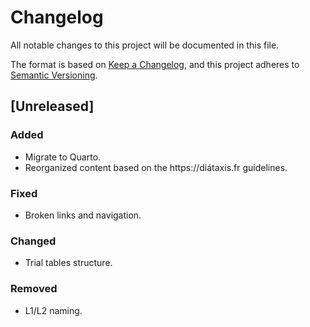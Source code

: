 
# Changelog

All notable changes to this project will be documented in this file.

The format is based on [Keep a Changelog](https://keepachangelog.com/en/1.0.0/), and this project adheres to [Semantic Versioning](https://semver.org/spec/v2.0.0.html).

## [Unreleased]

### Added

- Migrate to Quarto.
- Reorganized content based on the https://diátaxis.fr guidelines.

### Fixed

- Broken links and navigation.

### Changed

- Trial tables structure.

### Removed

- L1/L2 naming.



